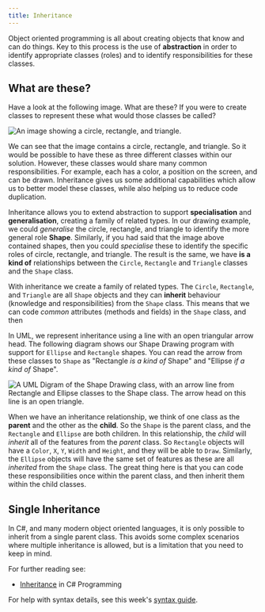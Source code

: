```yaml
---
title: Inheritance
---
```


Object oriented programming is all about creating objects that know and can do things. Key to this process is the use of **abstraction** in order to identify appropriate classes (roles) and to identify responsibilities for these classes.

## What are these?

Have a look at the following image. What are these? If you were to create classes to represent these what would those classes be called?

![An image showing a circle, rectangle, and triangle.](./images/Shapes.png)

We can see that the image contains a circle, rectangle, and triangle. So it would be possible to have these as three different classes within our solution. However, these classes would share many common responsibilities. For example, each has a color, a position on the screen, and can be drawn. Inheritance gives us some additional capabilities which allow us to better model these classes, while also helping us to reduce code duplication.

Inheritance allows you to extend abstraction to support **specialisation** and **generalisation**, creating a family of related types. In our drawing example, we could _generalise_ the circle, rectangle, and triangle to identify the more general role **Shape**. Similarly, if you had said that the image above contained shapes, then you could _specialise_ these to identify the specific roles of circle, rectangle, and triangle. The result is the same, we have **is a kind of** relationships between the `Circle`, `Rectangle` and `Triangle` classes and the `Shape` class.

With inheritance we create a family of related types. The `Circle`, `Rectangle`, and `Triangle` are all `Shape` objects and they can **inherit** behaviour (knowledge and responsibilities) from the `Shape` class. This means that we can code _common_ attributes (methods and fields) in the `Shape` class, and then

In UML, we represent inheritance using a line with an open triangular arrow head. The following diagram shows our Shape Drawing program with support for `Ellipse` and `Rectangle` shapes. You can read the arrow from these classes to `Shape` as "Rectangle _is a kind of_ Shape" and "Ellipse _if a kind of_ Shape".

![A UML Digram of the Shape Drawing class, with an arrow line from Rectangle and Ellipse classes to the Shape class. The arrow head on this line is an open triangle.](./images/ShapesUML.png)

When we have an inheritance relationship, we think of one class as the **parent** and the other as the **child**. So the `Shape` is the parent class, and the `Rectangle` and `Ellipse` are both children. In this relationship, the _child_ will _inherit_ all of the features from the _parent_ class. So `Rectangle` objects will have a `Color`,  `X`, `Y`, `Width` and `Height`, and they will be able to `Draw`. Similarly, the `Ellipse` objects will have the same set of features as these are all _inherited_ from the `Shape` class. The great thing here is that you can code these responsibilities once within the parent class, and then inherit them within the child classes.

## Single Inheritance

In C#, and many modern object oriented languages, it is only possible to inherit from a single parent class. This avoids some complex scenarios where multiple inheritance is allowed, but is a limitation that you need to keep in mind.

For further reading see:

* [Inheritance](https://en.wikibooks.org/wiki/C_Sharp_Programming/Inheritance) in C# Programming

For help with syntax details, see this week's [syntax guide](/book/part-3-programs-as-concepts/7-inheritance-polymorphism/2-trailside/08-syntax-guide).
